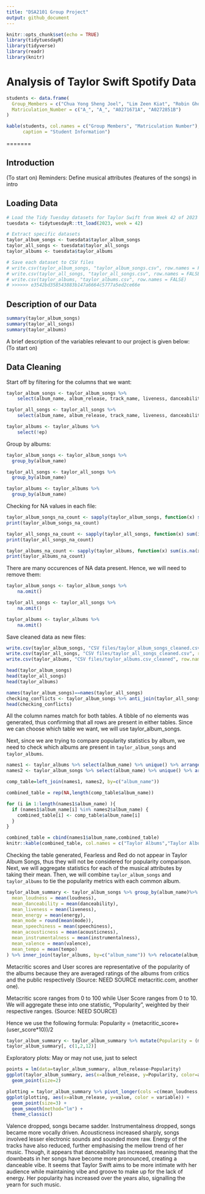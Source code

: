 ```yaml
---
title: "DSA2101 Group Project"
output: github_document
---
```


```r

knitr::opts_chunk$set(echo = TRUE)
library(tidytuesdayR)
library(tidyverse)
library(readr)
library(knitr)
```

# Analysis of Taylor Swift Spotify Data

```r
students <- data.frame(
  Group_Members = c("Chua Yong Sheng Joel", "Lim Zeen Kiat", "Robin Ghosh", "Timothy Teo Shao Jun"),
  Matriculation_Number = c("A_", "A_", "A0271671A", "A0272851B")
)

kable(students, col.names = c("Group Members", "Matriculation Number"), 
      caption = "Student Information")
```

=======

## Introduction

(To start on)
Reminders: Define musical attributes (features of the songs) in intro


## Loading Data
```r
# Load the Tidy Tuesday datasets for Taylor Swift from Week 42 of 2023
tuesdata <- tidytuesdayR::tt_load(2023, week = 42)

# Extract specific datasets
taylor_album_songs <- tuesdata$taylor_album_songs
taylor_all_songs <- tuesdata$taylor_all_songs
taylor_albums <- tuesdata$taylor_albums

# Save each dataset to CSV files
# write.csv(taylor_album_songs, "taylor_album_songs.csv", row.names = FALSE)
# write.csv(taylor_all_songs, "taylor_all_songs.csv", row.names = FALSE)
# write.csv(taylor_albums, "taylor_albums.csv", row.names = FALSE)
# >>>>>> e3542bd358543883b147a6664c5777a5ed2ce66e
```


## Description of our Data
```r
summary(taylor_album_songs)
summary(taylor_all_songs)
summary(taylor_albums)
```

A brief description of the variables relevant to our project is given below:
(To start on)


## Data Cleaning

Start off by filtering for the columns that we want:
```r
taylor_album_songs <- taylor_album_songs %>%
    select(album_name, album_release, track_name, liveness, danceability, energy, loudness, mode, speechiness, acousticness, instrumentalness, valence, tempo, explicit)

taylor_all_songs <- taylor_all_songs %>%
    select(album_name, album_release, track_name, liveness, danceability, energy, loudness, mode, speechiness, acousticness, instrumentalness, valence, tempo, explicit)

taylor_albums <- taylor_albums %>%
    select(!ep)
```

Group by albums:
```r
taylor_album_songs <- taylor_album_songs %>%
  group_by(album_name)

taylor_all_songs <- taylor_all_songs %>%
  group_by(album_name)

taylor_albums <- taylor_albums %>%
  group_by(album_name)
```

Checking for NA values in each file:
```r
taylor_album_songs_na_count <- sapply(taylor_album_songs, function(x) sum(is.na(x)))
print(taylor_album_songs_na_count)

taylor_all_songs_na_count <- sapply(taylor_all_songs, function(x) sum(is.na(x)))
print(taylor_all_songs_na_count)

taylor_albums_na_count <- sapply(taylor_albums, function(x) sum(is.na(x)))
print(taylor_albums_na_count)
```

There are many occurences of NA data present. Hence, we will need to remove them:
```r
taylor_album_songs <- taylor_album_songs %>%
    na.omit()

taylor_all_songs <- taylor_all_songs %>%
    na.omit()

taylor_albums <- taylor_albums %>%
    na.omit()
```

Save cleaned data as new files:
```r
write.csv(taylor_album_songs, "CSV files/taylor_album_songs_cleaned.csv", row.names = FALSE)
write.csv(taylor_all_songs, "CSV files/taylor_all_songs_cleaned.csv", row.names = FALSE)
write.csv(taylor_albums, "CSV files/taylor_albums.csv_cleaned", row.names = FALSE)
```


```r
head(taylor_album_songs)
head(taylor_all_songs)
head(taylor_albums)
```

```r
names(taylor_album_songs)==names(taylor_all_songs)
checking_conflicts <- taylor_album_songs %>% anti_join(taylor_all_songs, by=names(taylor_all_songs))
head(checking_conflicts)
```

All the column names match for both tables. A tibble of no elements was generated, thus confirming that all rows are present in either tables. Since we can choose which
table we want, we will use taylor_album_songs.

Next, since we are trying to compare popularity statistics by album, we need to check which albums are present in `taylor_album_songs` and `taylor_albums`.

```r
names1 <- taylor_albums %>% select(album_name) %>% unique() %>% arrange(album_name)
names2 <- taylor_album_songs %>% select(album_name) %>% unique() %>% arrange(album_name)

comp_table=left_join(names1, names2, by=c("album_name"))

combined_table = rep(NA,length(comp_table$album_name))

for (i in 1:length(names1$album_name) ){
  if (names1$album_name[i] %in% names2$album_name) {
    combined_table[i] <- comp_table$album_name[i]
  }
}

combined_table = cbind(names1$album_name,combined_table)
knitr::kable(combined_table, col.names = c("Taylor Albums","Taylor Album Songs"), caption="Comparison of album names between the tables")
```

Checking the table generated, Fearless and Red do not appear in Taylor Album Songs, thus they will not be considered for popularity comparison.
Next, we will aggregate statistics for each of the musical attributes by taking their mean. Then, we will combine `taylor_album_songs` and `taylor_albums` to tie the popularity metrics with each common album.

```r
taylor_album_summary <- taylor_album_songs %>% group_by(album_name)%>% summarize(
  mean_loudness = mean(loudness),
  mean_danceability = mean(danceability),
  mean_liveness = mean(liveness),
  mean_energy = mean(energy),
  mean_mode = round(mean(mode)),
  mean_speechiness = mean(speechiness),
  mean_acousticness = mean(acousticness),
  mean_instrumentalness = mean(instrumentalness),
  mean_valence = mean(valence),
  mean_tempo = mean(tempo)
) %>% inner_join(taylor_albums, by=c("album_name")) %>% relocate(album_release, .after=album_name)
```

Metacritic scores and User scores are representative of the popularity of the albums because they are averaged ratings of the albums from
critics and the public respectively (Source: NEED SOURCE metacritic.com, another one). 

Metacritic score ranges from 0 to 100 while User Score ranges from 0 to 10. We will aggregate these into one statistic, "Popularity", weighted by their
respective ranges. (Source: NEED SOURCE)

Hence we use the following formula: Popularity = (metacritic_score+(user_score*10))/2

```r
taylor_album_summary <- taylor_album_summary %>% mutate(Popularity = (metacritic_score+user_score*10)/2)
taylor_album_summary[, c(1,2,12)]
```


Exploratory plots: May or may not use, just to select

```r
points = lm(data=taylor_album_summary, album_release~Popularity)
ggplot(taylor_album_summary, aes(x=album_release, y=Popularity, color=album_name)) +
  geom_point(size=2) 
```

```r
plotting = taylor_album_summary %>% pivot_longer(cols =c(mean_loudness, mean_liveness, mean_danceability, mean_energy, mean_acousticness, mean_instrumentalness, mean_valence), names_to="variable", values_to="value")
ggplot(plotting, aes(x=album_release, y=value, color = variable)) +
  geom_point(size=3) +
  geom_smooth(method="lm") +
  theme_classic()
```

Valence dropped, songs became sadder. Instrumentalness dropped, songs became more vocally driven.
Acousticness increased sharply, songs involved lesser electronic sounds and sounded more raw.
Energy of the tracks have also reduced, further emphasising the mellow trend of her music. Though, it appears
that danceability has increased, meaning that the downbeats in her songs have become more pronounced,
creating a danceable vibe.
It seems that Taylor Swift aims to be more intimate with her audience while maintaining vibe and groove to make up for
the lack of energy. Her popularity has increased over the years also, signalling the yearn for such music.